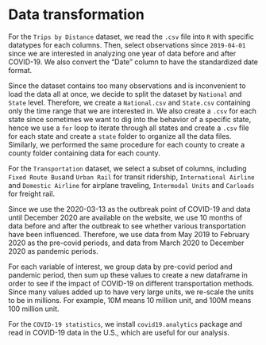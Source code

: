 # Data transformation

For the `Trips by Distance` dataset, we read the `.csv` file into `R` with specific datatypes for each columns. Then, select observations since `2019-04-01` since we are interested in analyzing one year of data before and after COVID-19. We also convert the "Date" column to have the standardized date format. 

Since the dataset contains too many observations and is inconvenient to load the data all at once, we decide to split the dataset by `National` and `State` level. Therefore, we create a `National.csv` and `State.csv` containing only the time range that we are interested in. We also create a `.csv` for each state since sometimes we want to dig into the behavior of a specific state, hence we use a `for` loop to iterate through all states and create a `.csv` file for each state and create a `state` folder to organize all the data files. Similarly, we performed the same procedure for each county to create a county folder containing data for each county. 

For the `Transportation` dataset, we select a subset of columns, including `Fixed Route Bus`and `Urban Rail` for transit ridership, `International Airline` and `Domestic Airline` for airplane traveling, `Intermodal Units` and `Carloads` for freight rail. 

Since we use the 2020-03-13 as the outbreak point of COVID-19 and data until December 2020 are available on the website, we use 10 months of data before and after the outbreak to see whether various transportation have been influenced. Therefore, we use data from May 2019 to February 2020 as the pre-covid periods, and data from March 2020 to December 2020 as pandemic periods. 

For each variable of interest, we group data by pre-covid period and pandemic period, then sum up these values to create a new dataframe in order to see if the impact of COVID-19 on different transportation methods. Since many values added up to have very large units, we re-scale the units to be in millions. For example, 10M means 10 million unit, and 100M means 100 million unit.

For the `COVID-19 statistics`, we install `covid19.analytics` package and read in COVID-19 data in the U.S., which are useful for our analysis. 
